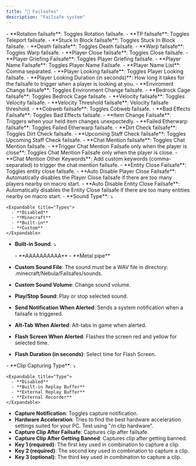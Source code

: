 ```yaml
---
title: "🚨 Failsafes"
description: "Failsafe system"
---
```


<Accordion title="Failsafes" icon="brake-warning" iconType="solid">
  - **Rotation failsafe**: Toggles Rotation failsafe.
  - **TP failsafe**: Toggles Teleport failsafe.
  - **Stuck In Block failsafe**: Toggles Stuck In Block failsafe.
  - **Death failsafe**: Toggles Death failsafe.
  - **Warp failsafe**: Toggles Warp failsafe.
  - **Player Close failsafe**: Toggles Close failsafe.
  - **Player Griefing Failsafe**: Toggles Player Griefing failsafe.
  - **Player Name Failsafe**: Toggles Player Name Failsafe.
  - **Player Name List**: Comma separated.
  - **Player Looking failsafe**: Toggles Player Looking failsafe.
  - **Player Looking Duration (in seconds)**: How long it takes for the failsafe to trigger when a player is looking at you.
  - **Enviroment Change failsafe**: Toggles Environment Change failsafe.
  - **Bedrock Cage failsafe**: Toggles Bedrock Cage failsafe.
  - **Velocity failsafe**: Toggles Velocity failsafe.
  - **Velocity Threshold failsafe**: Velocity failsafe threshold.
  - **Cobweb failsafe**: Toggles Cobweb failsafe.
  - **Bad Effects Failsafe**: Toggles Bad Effects failsafe.
  - **Item Change Failsafe**: Triggers when your held item changes unexpectedly.
  - **Failed Etherwarp failsafe**: Toggles Failed Etherwarp failsafe.
  - **Dirt Check failsafe**: Toggles Dirt Check failsafe.
  - **Upcoming Staff Check failsafe**: Toggles Upcoming Staff Check failsafe.
  - **Chat Mention failsafe**: Toggles Chat Mention failsafe.
  - **Trigger Chat Mention Failsafe only when the player is close**: Toggles Chat Mention Failsafe only when the player is close.
  - **Chat Mention Other Keywords**: Add custom keywords (comma-separated) to trigger the chat mention failsafe.
</Accordion>

<Accordion title="Alerts" icon="sparkles">
  - **Entity Close Failsafe**: Toggles entity close failsafe.
  - **Auto Disable Player Close Failsafe**: Automatically disables the Player Close failsafe if there are too many players nearby on macro start.
  - **Auto Disable Entity Close Failsafe**: Automatically disables the Entity Close failsafe if there are too many entities nearby on macro start.
  - **Sound Type**: ⤵

    <Expandable title="Types">
      - **Disabled**
      - **Minecraft**
      - **Built-in**
      - **Custom**
    </Expandable>
  - **Built-in Sound**: ⤵

    <Expandable title="Types">
      - **AAAAAAAAAA**
      - **Metal pipe**
    </Expandable>
  - **Custom Sound File**: The sound must be a WAV file in directory: .minecraft/Nebula/Failsafes/sounds.
  - **Custom Sound Volume**: Change sound volume.
  - **Play/Stop Sound**: Play or stop selected sound.
  - **Send Notification When Alerted**: Sends a system notification when a failsafe is triggered.
  - **Alt-Tab When Alerted**: Alt-tabs in game when alerted.
  - **Flash Screen When Alerted**: Flashes the screen red and yellow for selected time.
  - **Flash Duration (in seconds)**: Select time for Flash Screen.
</Accordion>

<Accordion title="Recording" icon="video">
  - **Clip Capturing Type**: ⤵

    <Expandable title="Type">
      - **Disabled**
      - **Built-in Replay Buffer**
      - **External Replay Buffer**
      - **External Recorder**
    </Expandable>
  - **Capture Notification**: Toggles capture notification.
  - **Hardware Acceleration**: Tries to find the best hardware acceleration settings suited for your PC. Test using "/n clip hardware".
  - **Capture Clip After Failsafe**: Captures clip after failsafe.
  - **Capture Clip After Getting Banned**: Captures clip after getting banned.
  - **Key 1 (required)**: The first key used in combination to capture a clip.
  - **Key 2 (required)**: The second key used in combination to capture a clip.
  - **Key 3 (optional)**: The third key used in combination to capture a clip.
</Accordion>
